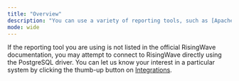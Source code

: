 ```yaml
---
title: "Overview"
description: "You can use a variety of reporting tools, such as [Apache Superset](/docs/current/superset-integration/) or [Grafana](/docs/current/grafana-integration/) to query and visualize data in RisingWave."
mode: wide
---
```


If the reporting tool you are using is not listed in the official RisingWave documentation, you may attempt to connect to RisingWave directly using the PostgreSQL driver. You can let us know your interest in a particular system by clicking the thumb-up button on [Integrations](/docs/current/rw-integration-summary/).
